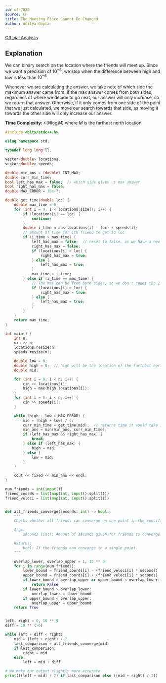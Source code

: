 ```yaml
---
id: cf-782B
source: CF
title: The Meeting Place Cannot Be Changed
author: Aditya Gupta
---
```


[Official Analysis](https://codeforces.com/blog/entry/50854)

## Explanation

We can binary search on the location where the friends will meet up. Since we want a precision of $10^{-6}$, we stop when the difference between high and low is less than $10^{-6}$.

Whenever we are calculating the answer, we take note of which side the maximum answer came from. If the max answer comes from both sides, regardless of where we decide to go next, our answer will only increase, so we return that answer. Otherwise, if it only comes from one side of the point that we just calculated, we move our search towards that side, as moving it towards the other side will only increase our answer.

**Time Complexity:** $\mathcal{O}(N\log M)$ where $M$ is the farthest north location

<LanguageSection>

<CPPSection>

```cpp
#include <bits/stdc++.h>

using namespace std;

typedef long long ll;

vector<double> locations;
vector<double> speeds;

double min_ans = (double) INT_MAX;
double curr_min_time;
bool left_has_max = false;  // which side gives us max answer
bool right_has_max = false;
double MAX_ERROR = 10e-7;

double get_time(double loc) {
	double max_time = 0;
	for (int i = 0; i < locations.size(); i++) {
		if (locations[i] == loc) {
			continue;
		}
		double i_time = abs(locations[i] - loc) / speeds[i];
		// amount of time for ith friend to get to loc
		if (i_time > max_time) {
			left_has_max = false;  // reset to false, as we have a new maximum
			right_has_max = false;
			if (locations[i] > loc) {
				right_has_max = true;
			} else {
				left_has_max = true;
			}
			max_time = i_time;
		} else if (i_time == max_time) {
			// The max can be from both sides, so we don't reset the 2 booleans
			if (locations[i] > loc) {
				right_has_max = true;
			} else {
				left_has_max = true;
			}
		}
	}
	return max_time;
}

int main() {
	int n;
	cin >> n;
	locations.resize(n);
	speeds.resize(n);

	double low = 0;
	double high = 0;  // high will be the location of the farthest north friend
	double mid;

	for (int i = 0; i < n; i++) {
		cin >> locations[i];
		high = max(high,locations[i]);
	}
	for (int i = 0; i < n; i++) {
		cin >> speeds[i];
	}

	while (high - low > MAX_ERROR) {
		mid = (high + low) / 2;
		curr_min_time = get_time(mid);  // returns time it would take if friends were to meet at mid
		min_ans = min(min_ans, curr_min_time);
		if (left_has_max && right_has_max) {
			break;
		} else if (left_has_max) {
			high = mid;
		} else {
			low = mid;
		}
	}

	cout << fixed << min_ans << endl;
}
```

</CPPSection>

<PySection>

```py
num_friends = int(input())
friend_coords = list(map(int, input().split()))
friend_veloci = list(map(int, input().split()))


def all_friends_converge(seconds: int) -> bool:
	"""
	Checks whether all friends can converge on one point in the specified time interval.

	Args:
		seconds (int): Amount of seconds given for friends to converge.

	Returns:
		bool: If the friends can converge to a single point.
	"""

	overlap_lower, overlap_upper = 1, 10 ** 9
	for i in range(num_friends):
		lower_bound = friend_coords[i] - (friend_veloci[i] * seconds)
		upper_bound = friend_coords[i] + (friend_veloci[i] * seconds)
		if lower_bound > overlap_upper or upper_bound < overlap_lower:
			return False
		if lower_bound > overlap_lower:
			overlap_lower = lower_bound
		if upper_bound < overlap_upper:
			overlap_upper = upper_bound
	return True


left, right = 0, 10 ** 9
diff = 10 ** (-6)

while left + diff < right:
	mid = (left + right) / 2
	last_comparison = all_friends_converge(mid)
	if last_comparison:
		right = mid
	else:
		left = mid + diff

# We make our output slightly more accurate
print(((left + mid) / 2) if last_comparison else ((mid + right) / 2))
```

</PySection>

</LanguageSection>
